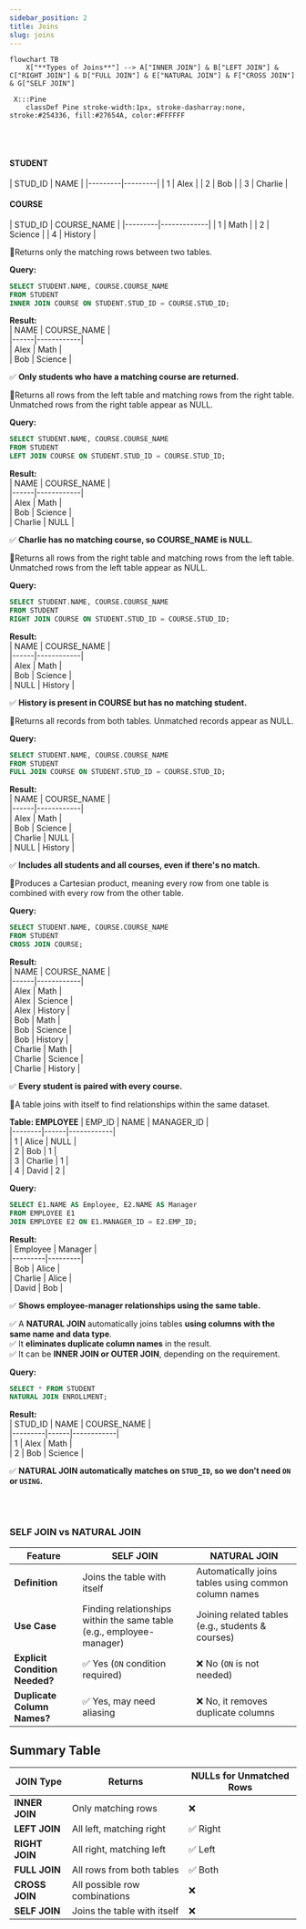 ```yaml
---
sidebar_position: 2
title: Joins
slug: joins
---
```



```mermaid
flowchart TB
    X["**Types of Joins**"] --> A["INNER JOIN"] & B["LEFT JOIN"] & C["RIGHT JOIN"] & D["FULL JOIN"] & E["NATURAL JOIN"] & F["CROSS JOIN"] & G["SELF JOIN"]

 X:::Pine
    classDef Pine stroke-width:1px, stroke-dasharray:none, stroke:#254336, fill:#27654A, color:#FFFFFF

```

<br></br>
<div style={{display: 'flex'}}>
    <div>
        <h4>STUDENT</h4>
        | STUD_ID | NAME    |
        |---------|---------|
        | 1       | Alex    |   
        | 2       | Bob     |
        | 3       | Charlie |
    </div>
    <div style={{width: '20px'}}></div>
    <div>
        <h4>COURSE</h4>
        | STUD_ID | COURSE_NAME |
        |---------|-------------|
        | 1       | Math        |
        | 2       | Science     |
        | 4       | History     |
    </div>
</div>

 
<Tabs>
<TabItem value="1" label="INNER JOIN">

🔹Returns only the matching rows between two tables. 


**Query:**
```sql
SELECT STUDENT.NAME, COURSE.COURSE_NAME  
FROM STUDENT  
INNER JOIN COURSE ON STUDENT.STUD_ID = COURSE.STUD_ID;
```

**Result:**  
| NAME  | COURSE_NAME |  
|------|------------|  
| Alex  | Math       |  
| Bob   | Science    |  

✅ **Only students who have a matching course are returned.**  
</TabItem>

<TabItem value="2" label="LEFT JOIN">

🔹Returns all rows from the left table and matching rows from the right table. Unmatched rows from the right table appear as NULL.


**Query:**
```sql
SELECT STUDENT.NAME, COURSE.COURSE_NAME  
FROM STUDENT  
LEFT JOIN COURSE ON STUDENT.STUD_ID = COURSE.STUD_ID;
```

**Result:**  
| NAME  | COURSE_NAME |  
|------|------------|  
| Alex  | Math       |  
| Bob   | Science    |  
| Charlie | NULL       |  

✅ **Charlie has no matching course, so COURSE_NAME is NULL.**  

</TabItem>

<TabItem value="3" label="RIGHT JOIN">
🔹Returns all rows from the right table and matching rows from the left table. Unmatched rows from the left table appear as NULL.  


**Query:**
```sql
SELECT STUDENT.NAME, COURSE.COURSE_NAME  
FROM STUDENT  
RIGHT JOIN COURSE ON STUDENT.STUD_ID = COURSE.STUD_ID;
```

**Result:**  
| NAME  | COURSE_NAME |  
|------|------------|  
| Alex  | Math       |  
| Bob   | Science    |  
| NULL  | History    |  

✅ **History is present in COURSE but has no matching student.**  

</TabItem>

<TabItem value="4" label="FULL JOIN">
🔹Returns all records from both tables. Unmatched records appear as NULL.

**Query:**
```sql
SELECT STUDENT.NAME, COURSE.COURSE_NAME  
FROM STUDENT  
FULL JOIN COURSE ON STUDENT.STUD_ID = COURSE.STUD_ID;
```

**Result:**  
| NAME  | COURSE_NAME |  
|------|------------|  
| Alex  | Math       |  
| Bob   | Science    |  
| Charlie | NULL       |  
| NULL  | History    |  

✅ **Includes all students and all courses, even if there's no match.**  

</TabItem>

<TabItem value="5" label="CROSS JOIN">
🔹Produces a Cartesian product, meaning every row from one table is combined with every row from the other table.


**Query:**
```sql
SELECT STUDENT.NAME, COURSE.COURSE_NAME  
FROM STUDENT  
CROSS JOIN COURSE;
```

**Result:**  
| NAME  | COURSE_NAME |  
|------|------------|  
| Alex  | Math       |  
| Alex  | Science    |  
| Alex  | History    |  
| Bob   | Math       |  
| Bob   | Science    |  
| Bob   | History    |  
| Charlie | Math       |  
| Charlie | Science    |  
| Charlie | History    |  

✅ **Every student is paired with every course.**  

</TabItem>

<TabItem value="6" label="SELF JOIN">
🔹A table joins with itself to find relationships within the same dataset.


**Table: EMPLOYEE**
| EMP_ID | NAME  | MANAGER_ID |  
|--------|------|------------|  
| 1      | Alice | NULL       |  
| 2      | Bob   | 1          |  
| 3      | Charlie | 1        |  
| 4      | David | 2          |  

**Query:**
```sql
SELECT E1.NAME AS Employee, E2.NAME AS Manager  
FROM EMPLOYEE E1  
JOIN EMPLOYEE E2 ON E1.MANAGER_ID = E2.EMP_ID;
```

**Result:**  
| Employee | Manager |  
|---------|---------|  
| Bob     | Alice   |  
| Charlie | Alice   |  
| David   | Bob     |  

✅ **Shows employee-manager relationships using the same table.**  

</TabItem>
<TabItem value="7" label="NATURAL JOIN">

✅ A **NATURAL JOIN** automatically joins tables **using columns with the same name and data type**.  
✅ It **eliminates duplicate column names** in the result.  
✅ It can be **INNER JOIN or OUTER JOIN**, depending on the requirement.  

**Query:**  
```sql
SELECT * FROM STUDENT  
NATURAL JOIN ENROLLMENT;
```

**Result:**  
| STUD_ID | NAME  | COURSE_NAME |  
|---------|------|------------|  
| 1       | Alex  | Math       |  
| 2       | Bob   | Science    |  

✅ **NATURAL JOIN automatically matches on `STUD_ID`, so we don’t need `ON` or `USING`.**   


</TabItem>
</Tabs>

<br></br>

### SELF JOIN vs NATURAL JOIN

| Feature        | SELF JOIN | NATURAL JOIN |
|---------------|----------|--------------|
| **Definition** | Joins the table with itself | Automatically joins tables using common column names |
| **Use Case** | Finding relationships within the same table (e.g., employee-manager) | Joining related tables (e.g., students & courses) |
| **Explicit Condition Needed?** | ✅ Yes (`ON` condition required) | ❌ No (`ON` is not needed) |
| **Duplicate Column Names?** | ✅ Yes, may need aliasing | ❌ No, it removes duplicate columns |


## Summary Table

| JOIN Type      | Returns | NULLs for Unmatched Rows |
|---------------|---------|--------------------------|
| **INNER JOIN**  | Only matching rows | ❌ |
| **LEFT JOIN**   | All left, matching right | ✅ Right |
| **RIGHT JOIN**  | All right, matching left | ✅ Left |
| **FULL JOIN**   | All rows from both tables | ✅ Both |
| **CROSS JOIN**  | All possible row combinations | ❌ |
| **SELF JOIN**   | Joins the table with itself | ❌ |

